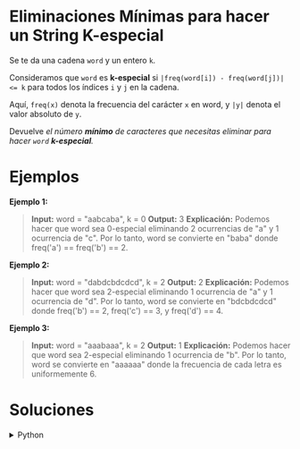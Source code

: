 # Eliminaciones Mínimas para hacer un String K-especial

Se te da una cadena `word` y un entero `k`.

Consideramos que `word` es **k-especial** si `|freq(word[i]) - freq(word[j])| <= k` para todos los índices `i` y `j` en la cadena.

Aquí, `freq(x)` denota la frecuencia del carácter `x` en word, y `|y|` denota el valor absoluto de `y`.

Devuelve *el número **mínimo** de caracteres que necesitas eliminar para hacer `word` **k-especial**.*

# Ejemplos

**Ejemplo 1:**
> **Input:** word = "aabcaba", k = 0
> **Output:** 3
> **Explicación:** Podemos hacer que word sea 0-especial eliminando 2 ocurrencias de "a" y 1 ocurrencia de "c". Por lo tanto, word se convierte en "baba" donde freq('a') == freq('b') == 2.

**Ejemplo 2:**
> **Input:** word = "dabdcbdcdcd", k = 2
> **Output:** 2
> **Explicación:** Podemos hacer que word sea 2-especial eliminando 1 ocurrencia de "a" y 1 ocurrencia de "d". Por lo tanto, word se convierte en "bdcbdcdcd" donde freq('b') == 2, freq('c') == 3, y freq('d') == 4.

**Ejemplo 3:**
> **Input:** word = "aaabaaa", k = 2
> **Output:** 1
> **Explicación:** Podemos hacer que word sea 2-especial eliminando 1 ocurrencia de "b". Por lo tanto, word se convierte en "aaaaaa" donde la frecuencia de cada letra es uniformemente 6.

# Soluciones

<details>
    <summary>Python</summary>
```python
class Solution:
    def minimumDeletions(self, word: str, k: int) -> int:
        n = len(word)
        freq = {}
        
        # Contar la frecuencia de cada carácter
        for c in word:
            freq[c] = freq.get(c, 0) + 1
        
        ans = n
        
        # Probar la frecuencia de cada carácter como frecuencia mínima
        for min_char, f1 in freq.items():
            deletions = 0
            
            # Para cada carácter, calcular las eliminaciones necesarias
            for curr_char, f2 in freq.items():
                diff = f2 - f1
                
                if f1 > f2:
                    # Si la frecuencia actual es menor que la mínima, eliminar todos
                    deletions += f2
                elif diff > k:
                    # Si la diferencia excede k, eliminar caracteres en exceso
                    deletions += (f2 - f1 - k)
            
            ans = min(ans, deletions)
        
        return ans
```
</details>